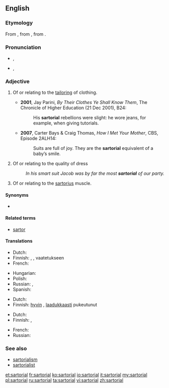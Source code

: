{{was wotd|2009|November|30}}
==English==

===Etymology===
From {{etyl|NL.}} {{term|sartorius||pertaining to a tailor|lang=la}}, from {{etyl|LL.}} {{term|sartor||tailor|la}}, from {{etyl|la}} {{term|sarcire||to patch, mend|lang=la}}.

===Pronunciation===
* {{a|UK}} {{IPA|/sɑːˈtɔː.ɹi.əl/}}, {{X-SAMPA|/sA:tO:.r\i.@l/}}
* {{a|US}} {{IPA|/sɑɹˈtɔɹ.i.əl/}}, {{X-SAMPA|/sAr\"tOr\.i.@l/}}

===Adjective===
{{en-adj|more|-}}

# {{not comparable}} Of or relating to the [[tailor]]ing of clothing.
#* '''2001''', Jay Parini, ''By Their Clothes Ye Shall Know Them'', The Chronicle of Higher Education (21 Dec 2001), B24:
#*: His '''sartorial''' rebellions were slight: he wore jeans, for example, when giving tutorials.
#* '''2007''', Carter Bays & Craig Thomas, ''How I Met Your Mother'', CBS, Episode 2ALH14:
#*: Suits are full of joy. They are the '''sartorial''' equivalent of a baby’s smile.
# Of or relating to the quality of dress
#: ''In his smart suit Jacob was by far the most '''sartorial''' of our party.''
# {{anatomy}} Of or relating to the [[sartorius]] muscle.

====Synonyms====
* {{sense|pertaining to clothing}} {{l|en|vestiary}}

====Related terms====
* [[sartor]]

====Translations====
{{trans-top|of or relating to tailoring or clothing}}
* Dutch: {{t+|nl|kleermakers|alt=kleermakers-}}
* Finnish: {{t|fi|pukeutuminen|alt=pukeutumis-}}, {{t|fi|vaatetus|alt=vaatetukseen}}  {{t-|fi|liittyvä}}, vaatetukseen {{t-|fi|kohdistuva}}
* French: {{t+|fr|vestimentaire}}
{{trans-mid}}
* Hungarian: {{t|hu|szabászati}}
* Polish: {{t|pl|krawiecki}}
* Russian: {{t+|ru|портновский|tr=portnóvskij}},  {{t+|ru|портняжный|tr=portnjážnyi}}
* Spanish: {{t-|es|sartorial}}
{{trans-bottom}}

{{trans-top|of or relating to quality of dress}}
* Dutch: {{t+|nl|vestimentaire}}
* Finnish: [[hyvin#Finnish|hyvin]]  {{t-|fi|pukeutunut}}, [[laadukkaasti#Finnish|laadukkaasti]]  pukeutunut
{{trans-mid}}
{{trans-bottom}}

{{trans-top|anatomy: of sartorius}}
* Dutch: {{t+|nl|kleermakerspier|alt=betreffende de kleermakerspier}}
* Finnish: {{t-|fi|räätälinlihas|alt=räätälinlihas-}},  {{t|fi|räätälinlihas|alt=räätälinlihakseen}} {{t-|fi|liittyvä}}
{{trans-mid}}
* French: {{t|fr|muscle couturier|alt=concernant le muscle couturier}}
* Russian: {{t+|ru|портняжный}}
{{trans-bottom}}

===See also===
* [[sartorialism]]
* [[sartorialist]]

[[et:sartorial]]
[[fr:sartorial]]
[[ko:sartorial]]
[[io:sartorial]]
[[it:sartorial]]
[[my:sartorial]]
[[pl:sartorial]]
[[ru:sartorial]]
[[ta:sartorial]]
[[vi:sartorial]]
[[zh:sartorial]]